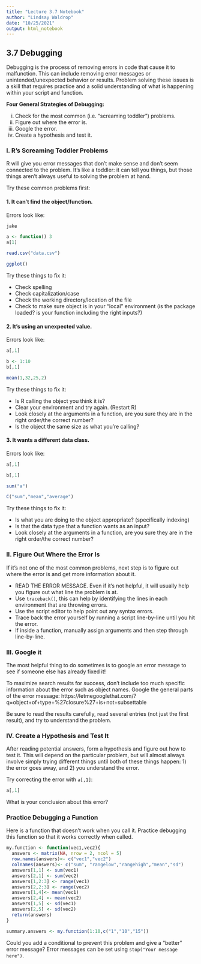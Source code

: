 ```yaml
---
title: "Lecture 3.7 Notebook"
author: "Lindsay Waldrop"
date: "10/25/2021"
output: html_notebook
---
```



## 3.7 Debugging

Debugging is the process of removing errors in code that cause it to malfunction. This can include removing error messages or unintended/unexpected behavior or results. Problem solving these issues is a skill that requires practice and a solid understanding of what is happening within your script and function. 

__Four General Strategies of Debugging:__ 

 i. Check for the most common (i.e. “screaming toddler”) problems.
 ii. Figure out where the error is.
 iii. Google the error.
 iv. Create a hypothesis and test it.

### I. R's Screaming Toddler Problems

R will give you error messages that don’t make sense and don’t seem connected to the problem. It’s like a toddler: it can tell you things, but those things aren’t always useful to solving the problem at hand.

Try these common problems first: 

#### 1. It can’t find the object/function.

Errors look like: 
```r
jake
```

```r
a <- function() 3
a[1]
```

```r
read.csv("data.csv")
```

```r
ggplot()
```

Try these things to fix it: 

 * Check spelling
 * Check capitalization/case
 * Check the working directory/location of the file
 * Check to make sure object is in your “local” environment (is the package loaded? is your function including the right inputs?)
 
#### 2. It’s using an unexpected value.

Errors look like: 
```r
a[,1]
```

```r
b <- 1:10
b[,1]
```

```r
mean(1,32,25,2)
```

Try these things to fix it: 

 * Is R calling the object you think it is? 
 * Clear your environment and try again. (Restart R)
 * Look closely at the arguments in a function, are you sure they are in the right order/the correct number?
 * Is the object the same size as what you’re calling?
 
#### 3. It wants a different data class.

Errors look like: 
```r
a[,1]
```

```r
b[,1]
```

```r
sum("a")
```

```r
C("sum","mean","average")
```

Try these things to fix it: 

 * Is what you are doing to the object appropriate? (specifically indexing)
 * Is that the data type that a function wants as an input?
 * Look closely at the arguments in a function, are you sure they are in the right order/the correct number?
 
### II. Figure Out Where the Error Is

If it’s not one of the most common problems, next step is to figure out where the error is and get more information about it. 

 * READ THE ERROR MESSAGE. Even if it’s not helpful, it will usually help you figure out what line the problem is at. 
 * Use `traceback()`, this can help by identifying the lines in each environment that are throwing errors.
 * Use the script editor to help point out any syntax errors. 
 * Trace back the error yourself by running a script line-by-line until you hit the error. 
 * If inside a function, manually assign arguments and then step through line-by-line. 
 
### III. Google it

The most helpful thing to do sometimes is to google an error message to see if someone else has already fixed it! 

To maximize search results for success, don’t include too much specific information about the error such as object names. Google the general parts of the error message: https://letmegooglethat.com/?q=object+of+type+%27closure%27+is+not+subsettable

Be sure to read the results carefully, read several entries (not just the first result), and try to understand the problem. 

### IV. Create a Hypothesis and Test It

After reading potential answers, form a hypothesis and figure out how to test it. This will depend on the particular problem, but will almost always involve simply trying different things until both of these things happen: 1) the error goes away, and 2) you understand the error. 

Try correcting the error with `a[,1]`:
```r
a[,1]
```

What is your conclusion about this error?

### Practice Debugging a Function

Here is a function that doesn't work when you call it. Practice debugging this function so that it works correctly when called. 

```r
my.function <- function(vec1,vec2){
  answers <- matrix(NA, nrow = 2, ncol = 5)
  row.names(answers)<- c("vec1","vec2")
  colnames(answers)<- c("sum", "rangelow","rangehigh","mean","sd")
  answers[1,1] <- sum(vec1)
  answers[2,1] <- sum(vec2)
  answers[1,2:3] <- range(vec1)
  answers[2,2:3] <- range(vec2)
  answers[1,4]<- mean(vec1)
  answers[2,4] <- mean(vec2)
  answers[1,5] <- sd(vec1)
  answers[2,5] <- sd(vec2)
  return(answers)
}

summary.answers <- my.function(1:10,c("1","10","15"))
```

Could you add a conditional to prevent this problem and give a "better" error message? Error messages can be set using `stop("Your message here")`.